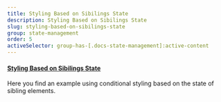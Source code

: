 ```yaml
---
title: Styling Based on Sibilings State
description: Styling Based on Sibilings State
slug: styling-based-on-sibilings-state
group: state-management
order: 5
activeSelector: group-has-[.docs-state-management]:active-content
---
```


#### [Styling Based on Sibilings State](https://tailwindcss.com/docs/hover-focus-and-other-states#styling-based-on-sibling-state)

Here you find an example using conditional styling based on the state of sibling elements.
